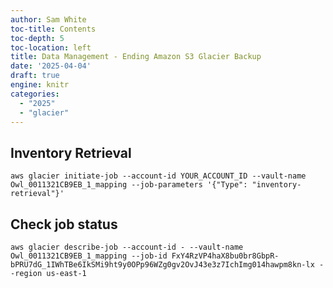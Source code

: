 ```yaml
---
author: Sam White
toc-title: Contents
toc-depth: 5
toc-location: left
title: Data Management - Ending Amazon S3 Glacier Backup
date: '2025-04-04'
draft: true
engine: knitr
categories: 
  - "2025"
  - "glacier"
---
```


## Inventory Retrieval
```
aws glacier initiate-job --account-id YOUR_ACCOUNT_ID --vault-name Owl_0011321CB9EB_1_mapping --job-parameters '{"Type": "inventory-retrieval"}'
```

## Check job status

```
aws glacier describe-job --account-id - --vault-name Owl_0011321CB9EB_1_mapping --job-id FxY4RzVP4haX8bu0br8GbpR-bPRU7dG_1IWhTBe6IkSMi9ht9y0OPp96WZg0gv2OvJ43e3z7IchImg014hawpm8kn-lx --region us-east-1
```